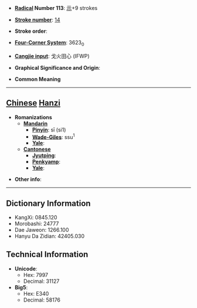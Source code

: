 * '''[[Wiktionary:Chinese radical index| Radical]] Number 113''': [[Wiktionary:Chinese radical index 示|示]]+9 strokes

* '''[[Wiktionary:Chinese total strokes index|Stroke number]]''': [[Wiktionary:Chinese total strokes index 14|14]]

* '''Stroke order''': 

* '''[[Wiktionary:Chinese four corner index|Four-Corner System]]''': 3623<sub>0</sub>

* '''[[Wiktionary:Chinese Cangjie index|Cangjie input]]''': 戈火田心 (IFWP)

* '''Graphical Significance and Origin''': 

* '''Common Meaning'''

----

== [[Chinese]] [[Hanzi]] ==

* '''Romanizations'''
** '''[[Mandarin]]'''
*** '''[[Pinyin]]''': sī (si1)
*** '''[[Wade-Giles]]''': ssu<sup>1</sup>
*** '''[[Yale]]''': 
** '''[[Cantonese]]'''
*** '''[[Jyutping]]''':
*** '''[[Penkyamp]]''': 
*** '''[[Yale]]''': 

* '''Other info''': 

----

== Dictionary Information ==

* KangXi: 0845.120
* Morobashi: 24777
* Dae Jaweon: 1266.100
* Hanyu Da Zidian: 42405.030

== Technical Information ==

* '''Unicode''':
** Hex: 7997
** Decimal: 31127
* '''Big5''':
** Hex: E340
** Decimal: 58176